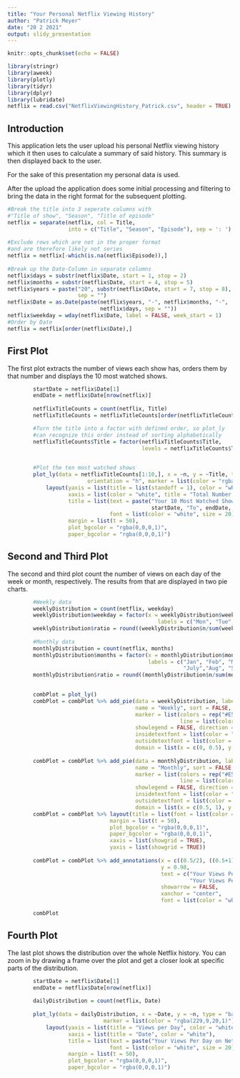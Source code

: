 ```yaml
---
title: "Your Personal Netflix Viewing History"
author: "Patrick Meyer"
date: "20 2 2021"
output: slidy_presentation
---
```


```r
knitr::opts_chunk$set(echo = FALSE)
```
```r
library(stringr)
library(aweek)
library(plotly)
library(tidyr)
library(dplyr)
library(lubridate)
netflix = read.csv("NetflixViewingHistory_Patrick.csv", header = TRUE) 
```
## Introduction

This application lets the user upload his personal Netflix viewing history which it then uses to calculate a summary of said history. This summary is then displayed back to the user.

For the sake of this presentation my personal data is used.

After the upload the application does some initial processing and filtering to bring the data in the right format for the subsequent plotting.

```r
#Break the title into 3 seperate columns with 
#"Title of show", "Season", "Title of episode"
netflix = separate(netflix, col = Title, 
                   into = c("Title", "Season", "Episode"), sep = ': ')
        
#Exclude rows which are not in the proper format 
#and are therefore likely not series
netflix = netflix[-which(is.na(netflix$Episode)),]
        
#Break up the Date-Column in separate columns
netflix$days = substr(netflix$Date, start = 1, stop = 2)
netflix$months = substr(netflix$Date, start = 4, stop = 5)
netflix$years = paste("20", substr(netflix$Date, start = 7, stop = 8), 
                      sep = "")
netflix$Date = as.Date(paste(netflix$years, "-", netflix$months, "-", 
                             netflix$days, sep = ""))
netflix$weekday = wday(netflix$Date, label = FALSE, week_start = 1)
#Order by Date
netflix = netflix[order(netflix$Date),]
```

## First Plot

The first plot extracts the number of views each show has, orders them by that number and displays the 10 most watched shows.

```r
        startDate = netflix$Date[1]
        endDate = netflix$Date[nrow(netflix)]
        
        netflixTitleCounts = count(netflix, Title)
        netflixTitleCounts = netflixTitleCounts[order(netflixTitleCounts$n, decreasing = TRUE),]

        #Turn the title into a factor with defined order, so plot_ly 
        #can recognize this order instead of sorting alphabetically
        netflixTitleCounts$Title = factor(netflixTitleCounts$Title, 
                                          levels = netflixTitleCounts$Title[order(netflixTitleCounts$n, 
                                                                                  decreasing = FALSE)])

        #Plot the ten most watched shows
        plot_ly(data = netflixTitleCounts[1:10,], x = ~n, y = ~Title, type = "bar",
                         orientation = "h", marker = list(color = "rgba(229,9,20,1)")) %>%
            layout(yaxis = list(title = list(standoff = 1), color = "white"),
                   xaxis = list(color = "white", title = "Total Number of Views"),
                   title = list(text = paste("Your 10 Most Watched Shows on Netflix From", 
                                             startDate, "To", endDate, sep = " "),
                                font = list(color = "white", size = 20)),
                   margin = list(t = 50),
                   plot_bgcolor = "rgba(0,0,0,1)",
                   paper_bgcolor = "rgba(0,0,0,1)")
```

## Second and Third Plot

The second and third plot count the number of views on each day of the week or month, respectively. The results from that are displayed in two pie charts.

```r
        #Weekly data
        weeklyDistribution = count(netflix, weekday)
        weeklyDistribution$weekday = factor(x = weeklyDistribution$weekday,
                                               labels = c("Mon", "Tue", "Wed", "Thu", "Fri", "Sat", "Sun"))
        weeklyDistribution$ratio = round((weeklyDistribution$n/sum(weeklyDistribution$n) * 100), 2)
        
        #Monthly data
        monthlyDistribution = count(netflix, months)
        monthlyDistribution$months = factor(x = monthlyDistribution$months,
                                            labels = c("Jan", "Feb", "Mar", "Apr", "May", "June",
                                                       "July","Aug", "Sept", "Oct", "Nov", "Dec"))
        monthlyDistribution$ratio = round((monthlyDistribution$n/sum(monthlyDistribution$n) * 100), 2)

        
        combPlot = plot_ly()
        combPlot = combPlot %>% add_pie(data = weeklyDistribution, labels = ~weekday, values = ~n, 
                                        name = "Weekly", sort = FALSE, textinfo = "label+percent", 
                                        marker = list(colors = rep("#E50914", 7), 
                                                      line = list(color = "#FFFFFF", width = 1)),  
                                        showlegend = FALSE, direction = "clockwise",
                                        insidetextfont = list(color = "#FFFFFF"), 
                                        outsidetextfont = list(color = "#FFFFFF"),
                                        domain = list(x = c(0, 0.5), y = c(0, 0.9)))
        
        combPlot = combPlot %>% add_pie(data = monthlyDistribution, labels = ~months, values = ~n, 
                                        name = "Monthly", sort = FALSE, textinfo = "label+percent", 
                                        marker = list(colors = rep("#E50914", 12), 
                                                      line = list(color = "#FFFFFF", width = 1)),  
                                        showlegend = FALSE, direction = "clockwise",
                                        insidetextfont = list(color = "#FFFFFF"), 
                                        outsidetextfont = list(color = "#FFFFFF"),
                                        domain = list(x = c(0.5, 1), y = c(0, 0.9)))
        combPlot = combPlot %>% layout(title = list(font = list(color = "white")),
                                margin = list(t = 50),
                                plot_bgcolor = "rgba(0,0,0,1)", 
                                paper_bgcolor = "rgba(0,0,0,1)", 
                                xaxis = list(showgrid = TRUE), 
                                yaxis = list(showgrid = TRUE))
        
        combPlot = combPlot %>% add_annotations(x = c((0.5/2), ((0.5+1)/2)), 
                                                y = 0.98, 
                                                text = c("Your Views Per Weekday on Netflix", 
                                                         "Your Views Per Month on Netflix"), 
                                                showarrow = FALSE, 
                                                xanchor = "center", 
                                                font = list(color = "white", size = 20))

        combPlot
```



## Fourth Plot

The last plot shows the distribution over the whole Netflix history. You can zoom in by drawing a frame over the plot and get a closer look at specific parts of the distribution. 
```r
        startDate = netflix$Date[1]
        endDate = netflix$Date[nrow(netflix)]
        
        dailyDistribution = count(netflix, Date)
        
        plot_ly(data = dailyDistribution, x = ~Date, y = ~n, type = "bar", 
                              marker = list(color = "rgba(229,9,20,1)"))  %>%
            layout(yaxis = list(title = "Views per Day", color = "white"), 
                   xaxis = list(title = "Date", color = "white"),
                   title = list(text = paste("Your Views Per Day on Netflix From", startDate, "To", endDate, sep = " "), 
                                font = list(color = "white", size = 20)),
                   margin = list(t = 50),
                   plot_bgcolor = "rgba(0,0,0,1)", 
                   paper_bgcolor = "rgba(0,0,0,1)")
```


